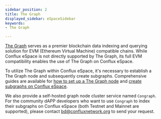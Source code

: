 ```yaml
---
sidebar_position: 2
title: The Graph
displayed_sidebar: eSpaceSidebar
keywords: 
- The Graph

---
```


[The Graph](https://thegraph.com/) serves as a premier blockchain data indexing and querying solution for EVM (Ethereum Virtual Machine) compatible chains. While Conflux eSpace is not directly supported by The Graph, its full EVM compatibility enables the use of The Graph on Conflux eSpace.

To utilize The Graph within Conflux eSpace, it's necessary to establish a The Graph node and subsequently create subgraphs. Comprehensive guides are available for [how to set up a The Graph node](./setup-graph-node.md) and [create subgraphs on Conflux eSpace](./create-subgraphs.md).

We also provide a self-hosted graph node cluster service named `Congraph`. For the community dAPP developers who want to use `Congraph` to index their subgraphs on Conflux eSpace (both Testnet and Mainnet are supported), please contact bd@confluxnetwork.org to send your request.